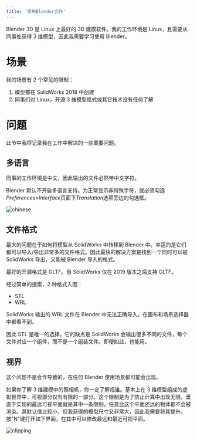 ```yaml
---
title: '使用Blender合作'
---
```


Blender 3D 是 Linux 上最好的 3D 建模软件。我的工作环境是 Linux，且需要从同事处获得 3 维模型，因此我需要学习使用 Blender。

# 场景

我的场景有 2 个常见的限制：

1. 模型都在 SolidWorks 2018 中创建
2. 同事们对 Linux，开源 3 维模型格式或其它技术没有任何了解

# 问题

此节中我将记录我在工作中解决的一些重要问题。

## 多语言

同事的工作环境是中文，因此输出的文件必然带中文字符。

Blender 默认不开启多语言支持。为正常显示非特殊字符，就必须勾选*Preferences>Interface*页面下*Translation*选项旁边的勾选框。

![chinese](https://res.cloudinary.com/onichandame/image/upload/v1655618645/pic/blog/blender-multilang_epqiq9.png)

## 文件格式

最大的问题在于如何将模型从 SolidWorks 中转移到 Blender 中。幸运的是它们都可以导入/导出非常多的文件格式。因此最快的解决方案是找到一个同时可以被 SolidWorks 导出，又能被 Blender 导入的格式。

最好的开源格式是 GLTF。但 SolidWorks 仅在 2019 版本之后支持 GLTF。

经过简单的搜索，2 种格式入围：

- STL
- WRL

SolidWorks 输出的 WRL 文件在 Blender 中无法正确导入。在画布和场景选择器中都看不到。

因此 STL 是唯一的选择。它的缺点是 SolidWorks 会输出很多不同的文件，每个文件对应一个组件，而不是一个组装文件。即便如此，也能用。

## 视界

这个问题不是合作导致的，在任何 Blender 使用场景都可能会出现。

如果你了解 3 维建模中的照相机，你一定了解视锥。基本上在 3 维模型组成的虚拟世界中，可视部分仅有有限的一部分。这个限制是为了防止计算中出现无限。垂直于实现的最远可视平面就是其中一条限制，任意比这个平面还远的物体都不会被渲染。其默认值比较小，但我获得的模型尺寸又非常大，因此我需要将其提升。按"N"键打开如下界面，在其中可以修改最远和最近可视平面。

![clipping](https://res.cloudinary.com/onichandame/image/upload/v1655618690/pic/blog/blender-view-clipping_xoakvl.png)
